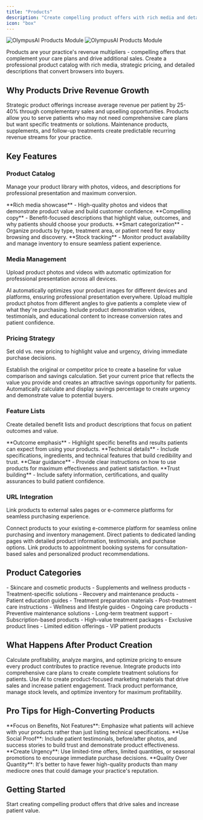 ```yaml
---
title: "Products"
description: "Create compelling product offers with rich media and detailed descriptions to drive sales"
icon: "box"
---
```


<img
  className="block dark:hidden"
  src="/images/products-light.png"
  alt="OlympusAI Products Module"
/>
<img
  className="hidden dark:block"
  src="/images/products-dark.png"
  alt="OlympusAI Products Module"
/>

Products are your practice's revenue multipliers - compelling offers that complement your care plans and drive additional sales. Create a professional product catalog with rich media, strategic pricing, and detailed descriptions that convert browsers into buyers.

## Why Products Drive Revenue Growth

<AccordionGroup>
  <Accordion title="Increase Revenue Per Patient" icon="trending-up">
    Strategic product offerings increase average revenue per patient by 25-40% through complementary sales and upselling opportunities.
  </Accordion>
  
  <Accordion title="Expand Market Reach" icon="globe">
    Products allow you to serve patients who may not need comprehensive care plans but want specific treatments or solutions.
  </Accordion>
  
  <Accordion title="Build Recurring Revenue" icon="repeat">
    Maintenance products, supplements, and follow-up treatments create predictable recurring revenue streams for your practice.
  </Accordion>
</AccordionGroup>

## Key Features

### Product Catalog

Manage your product library with photos, videos, and descriptions for professional presentation and maximum conversion.

<CardGroup cols={2}>
  <Card title="Professional Presentation" icon="image" color="#0D9373">
    **Rich media showcase** - High-quality photos and videos that demonstrate product value and build customer confidence.
  </Card>
  
  <Card title="Detailed Descriptions" icon="file-text" color="#07C983">
    **Compelling copy** - Benefit-focused descriptions that highlight value, outcomes, and why patients should choose your products.
  </Card>
  
  <Card title="Category Organization" icon="folder" color="#0D9373">
    **Smart categorization** - Organize products by type, treatment area, or patient need for easy browsing and discovery.
  </Card>
  
  <Card title="Inventory Management" icon="warehouse" color="#07C983">
    **Stock tracking** - Monitor product availability and manage inventory to ensure seamless patient experience.
  </Card>
</CardGroup>

### Media Management

Upload product photos and videos with automatic optimization for professional presentation across all devices.

<AccordionGroup>
  <Accordion title="Automatic Optimization" icon="magic">
    AI automatically optimizes your product images for different devices and platforms, ensuring professional presentation everywhere.
  </Accordion>
  
  <Accordion title="Multiple Image Support" icon="images">
    Upload multiple product photos from different angles to give patients a complete view of what they're purchasing.
  </Accordion>
  
  <Accordion title="Video Integration" icon="play">
    Include product demonstration videos, testimonials, and educational content to increase conversion rates and patient confidence.
  </Accordion>
</AccordionGroup>

### Pricing Strategy

Set old vs. new pricing to highlight value and urgency, driving immediate purchase decisions.

<Steps>
  <Step title="Set Original Price">
    Establish the original or competitor price to create a baseline for value comparison and savings calculation.
  </Step>
  
  <Step title="Define Your Price">
    Set your current price that reflects the value you provide and creates an attractive savings opportunity for patients.
  </Step>
  
  <Step title="Highlight Savings">
    Automatically calculate and display savings percentage to create urgency and demonstrate value to potential buyers.
  </Step>
</Steps>

### Feature Lists

Create detailed benefit lists and product descriptions that focus on patient outcomes and value.

<CardGroup cols={2}>
  <Card title="Benefit-Focused Copy" icon="star" color="#0D9373">
    **Outcome emphasis** - Highlight specific benefits and results patients can expect from using your products.
  </Card>
  
  <Card title="Feature Specifications" icon="list" color="#07C983">
    **Technical details** - Include specifications, ingredients, and technical features that build credibility and trust.
  </Card>
  
  <Card title="Usage Instructions" icon="book" color="#0D9373">
    **Clear guidance** - Provide clear instructions on how to use products for maximum effectiveness and patient satisfaction.
  </Card>
  
  <Card title="Safety Information" icon="shield" color="#07C983">
    **Trust building** - Include safety information, certifications, and quality assurances to build patient confidence.
  </Card>
</CardGroup>

### URL Integration

Link products to external sales pages or e-commerce platforms for seamless purchasing experience.

<AccordionGroup>
  <Accordion title="E-commerce Integration" icon="shopping-cart">
    Connect products to your existing e-commerce platform for seamless online purchasing and inventory management.
  </Accordion>
  
  <Accordion title="Landing Page Links" icon="link">
    Direct patients to dedicated landing pages with detailed product information, testimonials, and purchase options.
  </Accordion>
  
  <Accordion title="Appointment Booking" icon="calendar">
    Link products to appointment booking systems for consultation-based sales and personalized product recommendations.
  </Accordion>
</AccordionGroup>

## Product Categories

<AccordionGroup>
  <Accordion title="Treatment Products" icon="stethoscope">
    - Skincare and cosmetic products
    - Supplements and wellness products
    - Treatment-specific solutions
    - Recovery and maintenance products
  </Accordion>
  
  <Accordion title="Educational Materials" icon="book">
    - Patient education guides
    - Treatment preparation materials
    - Post-treatment care instructions
    - Wellness and lifestyle guides
  </Accordion>
  
  <Accordion title="Maintenance Products" icon="repeat">
    - Ongoing care products
    - Preventive maintenance solutions
    - Long-term treatment support
    - Subscription-based products
  </Accordion>
  
  <Accordion title="Premium Offerings" icon="crown">
    - High-value treatment packages
    - Exclusive product lines
    - Limited edition offerings
    - VIP patient products
  </Accordion>
</AccordionGroup>

## What Happens After Product Creation

<CardGroup cols={2}>
  <Card title="Economics Integration" icon="calculator" href="/modules/offers/economics">
    Calculate profitability, analyze margins, and optimize pricing to ensure every product contributes to practice revenue.
  </Card>
  
  <Card title="Care Plan Enhancement" icon="clipboard-list" href="/modules/offers/careplans">
    Integrate products into comprehensive care plans to create complete treatment solutions for patients.
  </Card>
  
  <Card title="Marketing Campaigns" icon="bullhorn" href="/modules/dashboard">
    Use AI to create product-focused marketing materials that drive sales and increase patient engagement.
  </Card>
  
  <Card title="Inventory Management" icon="warehouse">
    Track product performance, manage stock levels, and optimize inventory for maximum profitability.
  </Card>
</CardGroup>

## Pro Tips for High-Converting Products

<Tip>
**Focus on Benefits, Not Features**: Emphasize what patients will achieve with your products rather than just listing technical specifications.
</Tip>

<Tip>
**Use Social Proof**: Include patient testimonials, before/after photos, and success stories to build trust and demonstrate product effectiveness.
</Tip>

<Tip>
**Create Urgency**: Use limited-time offers, limited quantities, or seasonal promotions to encourage immediate purchase decisions.
</Tip>

<Warning>
**Quality Over Quantity**: It's better to have fewer high-quality products than many mediocre ones that could damage your practice's reputation.
</Warning>

## Getting Started

<Card title="Build Your Product Catalog" icon="play" href="https://app.etho.net/offers/products">
  Start creating compelling product offers that drive sales and increase patient value.
</Card>

